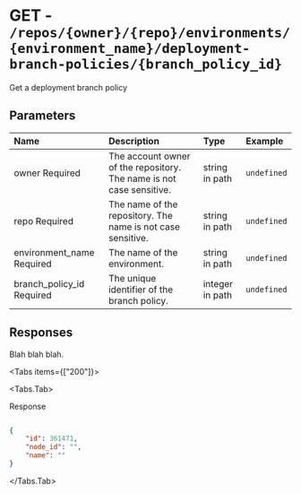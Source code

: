 
# GET - `/repos/{owner}/{repo}/environments/{environment_name}/deployment-branch-policies/{branch_policy_id}`

Get a deployment branch policy

## Parameters

| Name | Description | Type | Example |
| :---- | :---- | :---- | :---- |
| owner <span class="bg-blue-100 text-blue-800 text-xs font-medium me-2 px-2.5 py-0.5 rounded dark:bg-blue-900 dark:text-blue-300">Required</span> | The account owner of the repository. The name is not case sensitive. | string in path | `undefined` |
| repo <span class="bg-blue-100 text-blue-800 text-xs font-medium me-2 px-2.5 py-0.5 rounded dark:bg-blue-900 dark:text-blue-300">Required</span> | The name of the repository. The name is not case sensitive. | string in path | `undefined` |
| environment_name <span class="bg-blue-100 text-blue-800 text-xs font-medium me-2 px-2.5 py-0.5 rounded dark:bg-blue-900 dark:text-blue-300">Required</span> | The name of the environment. | string in path | `undefined` |
| branch_policy_id <span class="bg-blue-100 text-blue-800 text-xs font-medium me-2 px-2.5 py-0.5 rounded dark:bg-blue-900 dark:text-blue-300">Required</span> | The unique identifier of the branch policy. | integer in path | `undefined` |

## Responses

Blah blah blah.

<Tabs items={["200"]}>

<Tabs.Tab>

Response

```json

{
    "id": 361471,
    "node_id": "",
    "name": ""
}

```

</Tabs.Tab>

</Tabs>